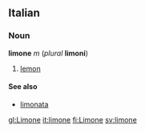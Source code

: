 ==Italian==
===Noun===
'''limone''' ''m'' (''plural'' '''limoni''')

#[[lemon]]

====See also====
*[[limonata]]

[[gl:Limone]]
[[it:limone]]
[[fi:Limone]]
[[sv:limone]]